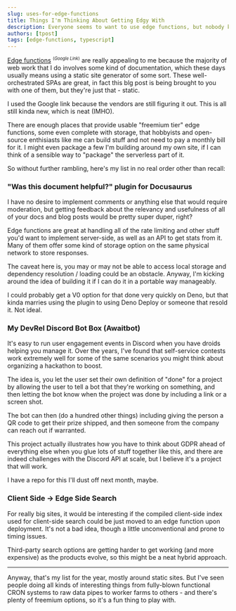 ```yaml
---
slug: uses-for-edge-functions
title: Things I'm Thinking About Getting Edgy With
description: Everyone seems to want to use edge functions, but nobody knows quite what to do with them. Here's my current list of things I want to build this year.
authors: [tpost]
tags: [edge-functions, typescript]
---
```


[Edge functions](https://www.google.com/search?q=edge+functions) <sup><small>(<em>Google Link</em>)</small></sup> 
are really appealing to me because the majority of web work that I do involves some 
kind of documentation, which these days usually means using a static site generator 
of some sort. These well-orchestrated SPAs are great, in fact this blg post is being 
brought to you with one of them, but they're just that - static.

I used the Google link because the vendors are still figuring it out. This is all 
still kinda new, which is neat (IMHO).

There are enough places that provide usable "freemium tier" edge functions, some
even complete with storage, that hobbyists and open-source enthisiasts like me 
can build stuff and not need to pay a monthly bill for it. I might even package
a few I'm building around my own site, if I can think of a sensible way to "package"
the serverless part of it. 

So without further rambling, here's my list in no real order other than recall:

### "Was this document helpful?" plugin for Docusaurus

I have no desire to implement comments or anything else that would require moderation,
but getting feedback about the relevancy and usefulness of all of your docs and 
blog posts would be pretty super duper, right? 

Edge functions are great at handling all of the rate limiting and other stuff you'd
want to implement server-side, as well as an API to get stats from it. Many of them 
offer some kind of storage option on the same physical network to store responses.

The caveat here is, you may or may not be able to access local storage and dependency
resolution / loading could be an obstacle. Anyway, I'm kicking around the idea of 
building it if I can do it in a portable way manageably.

I could probably get a V0 option for that done very quickly on Deno, but that kinda 
marries using the plugin to using Deno Deploy or someone that resold it. Not ideal.

### My DevRel Discord Bot Box (Awaitbot)

It's easy to run user engagement events in Discord when you have droids helping you 
manage it. Over the years, I've found that self-service contests work extremely well
for some of the same scenarios you might think about organizing a hackathon to boost.

The idea is, you let the user set their own definition of "done" for a project by 
allowing the user to tell a bot that they're working on something, and then letting 
the bot know when the project was done by including a link or a screen shot. 

The bot can then (do a hundred other things) including giving the person a QR code to
get their prize shipped, and then someone from the company can reach out if warranted.

This project actually illustrates how you have to think about GDPR ahead of everything
else when you glue lots of stuff together like this, and there are indeed challenges
with the Discord API at scale, but I believe it's a project that will work.

I have a repo for this I'll dust off next month, maybe.

### Client Side -> Edge Side Search

For really big sites, it would be interesting if the compiled client-side index used for
client-side search could be just moved to an edge function upon deployment. It's not a 
bad idea, though a little unconventional and prone to timing issues. 

Third-party search options are getting harder to get working (and more expensive) as the 
products evolve, so this might be a neat hybrid approach. 

---

Anyway, that's my list for the year, mostly around static sites. But I've seen people doing
all kinds of interesting things from fully-blown functional CRON systems to raw data pipes
to worker farms to others - and there's plenty of freemium options, so it's a fun thing to 
play with.

